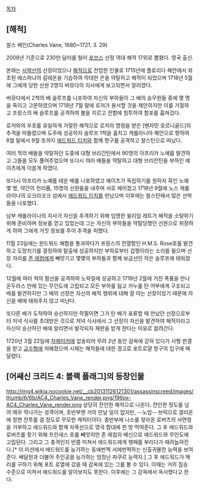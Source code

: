 [[목차]]
== [해적] ==
찰스 베인(Charles Vane, 1680~1721. 3. 29)

2008년 기준으로 230만 달러를 털어 [[포브스]] 선정 역대 해적 17위로 뽑혔다. 영국 출신.

본래는 [[사략선]]의 선장이었으나 [[해적]]으로 전업한 인물로 1715년에 플로리다 해안에서 좌초된 에스파냐의 갈레온을 기습하여 막대한 은을 약탈하고 해적이 되었으며 1718년 5월에 그에게 당한 선원 2명이 버뮤다의 지사에게 보고되면서 알려졌다.

버뮤다에서 2척의 배 슬루프를 나포하여 자신의 부하들이 그 배의 승무원들 중에 몇 명을 죽이고 고문하였으며 1718년 7월 말에 로저가 용서할 것을 제안하지만 이를 거절하고 프랑스의 배 슬루프를 공격하여 불을 지르고 전함에 침투하여 함포를 훔쳐갔다.

로저와의 우호를 유일하게 거절한 해적으로 로저의 명령을 받은 [벤자민 호르니골드]의 추격을 따돌렸으며 도주에 성공하자 슬루프 1척을 훔치고 캐롤라니아 해안으로 향하여 8월 말에서 9월 초까지 [[에드워드 티치]]와 함께 항구를 공격하고 찰스턴으로 떠났다.

여러 척의 배들을 약탈하던 도중에 대형 브리간틴에서 90명의 아프리카 노예를 발견하고 그들을 모두 풀어주었으며 또다시 여러 배들을 약탈하고 대형 브리칸틴을 부하인 예이츠에게 이끌게 하였다.

또다시 아프리카 노예를 태운 배를 나포하였고 예이츠가 독립하기를 원하자 흑인 노예 몇 명, 약간의 전리품, 15명의 선원들을 내주며 서로 헤어졌고 1718년 9월에 노스 캐롤라이나의 오크라코크 섬에서 [[에드워드 티치]]를 만났으며 이후에는 찰스턴에서 많은 선박들을 나포했다.

남부 캐롤라이나의 지사가 자신을 추격하기 위해 임명한 윌리엄 레트가 해적을 소탕하기 위해 준비하며 정보를 얻고 있었는데 그는 자신의 부하들을 약탈당했던 선원으로 위장하게 하여 그에게 거짓 정보를 주어 추격을 피했다.

11월 23일에는 윈드워드 해협을 통과하다가 프랑스의 전열함인 H.M.S. Rose호를 발견하고 도망치기를 결정하여 탈출에 성공하지만 부하로부터 겁쟁이라는 소리를 들으며 선장 자리를 [[존 래컴]]에게 빼앗기고 몇몇의 부하들과 함께 보급선인 작은 슬루프에 태워졌다.

12월에 여러 척의 함선을 공격하여 노략질에 성공하고 1719년 2월에 거친 폭풍을 만나 온두라스 만에 있는 무인도에 고립되고 모든 부하를 잃고 카누를 탄 어부에게 구조되고 배를 발견하지만 그 배의 선장은 자신의 해적 행위에 대해 잘 아는 선장이었기 때문에 자신을 배에 태워주지 않고 떠난다.

또다른 배가 도착하여 승선하지만 하필이면 그가 탄 배가 표류할 때 만났던 선장으로부터 저녁 식사를 초대받은 것으로 저녁 식사에서 그 선장이 자신을 발견하여 해적이라고 자신이 승선하던 배에 알리면서 발각되자 재판을 받게 한다는 이유로 끌려간다.

1720년 3월 22일에 [[자메이카]]에 압송되어 무려 2년 동안 감옥에 갇혀 있다가 사형 판결을 받고 [[교수형]]에 처해졌으며 시체는 해적들에 대한 경고로 포트로얄 항구의 입구에 매달렸다.

== [어쌔신 크리드 4: 블랙 플래그]의 등장인물 ==
http://img4.wikia.nocookie.net/__cb20131126121301/assassinscreed/images/thumb/6/6b/AC4_Charles_Vane_render.png/196px-AC4_Charles_Vane_render.png
상당히 잔인한 해적으로 나온다. 잔인한 정도를 넘어 매우 막나가는 성격이며, 초반부엔 거의 만날 일이 없지만, --노업-- 브릭으로 갤리온에 정면 전투를 걸 정도로 무모한 캐릭터이다. 중반부에 나소를 찾아온 로버츠의 사면령을 거부하고 에드워드와 함께 자폭선으로 영국 함대에 한 방 먹여준다. 그 후 에드워드와 로버츠를 찾기 위해 프린세스 호를 빼앗지만 존 래컴의 배신으로 에드워드와 무인도에 고립된다. 그리고 그 충격인지 반쯤 미쳐서 에드워드에게 행패를 부리다가 때려눕혀진다.[* 이 미션에서 에드워드를 능가하는 동에번쩍 서에번쩍하는 신출귀몰한 능력을 보여준다. 배달원과 더불어 주인공을 능가하는 엄청난 파쿠르 능력자.] 그 후 에드워드가 메리를 구하기 위해 포트 로열에 갔을 때 감옥에 있는 그를 볼 수 있다. 이때는 거의 짐승 수준으로 미쳐서 에드워드를 알아보지도 못한다. 이후에는 그 감옥에서 옥사했다고 한다.
